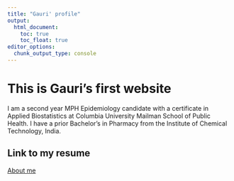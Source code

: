 ```yaml
---
title: "Gauri' profile"
output: 
  html_document:
    toc: true
    toc_float: true
editor_options: 
  chunk_output_type: console
---
```


# This is Gauri's first website

I am a second year MPH Epidemiology candidate with a certificate in Applied Biostatistics at Columbia University Mailman School of Public Health. I have a prior Bachelor's in Pharmacy from the Institute of Chemical Technology, India. 

## Link to my resume

[About me](about.html)


